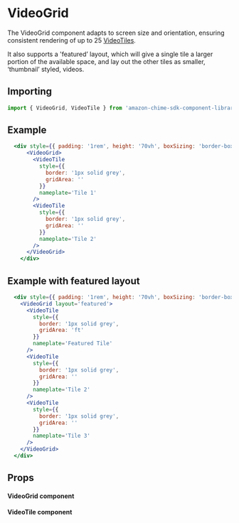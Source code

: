 

# VideoGrid

The VideoGrid component adapts to screen size and orientation, ensuring consistent rendering of up to 25 [VideoTiles](/docs/ui-components-video-videotile--video-tiles).

It also supports a 'featured’ layout, which will give a single tile a larger portion of the available space, and lay out the other tiles as smaller, ‘thumbnail’ styled, videos.

## Importing

```javascript
import { VideoGrid, VideoTile } from 'amazon-chime-sdk-component-library-react';
```

## Example

<ThemeProvider theme={lightTheme}>
  <GlobalStyles/>
  <Preview>
     <div style={{ padding: '1rem', height: '70vh', boxSizing: 'border-box' }}>
      <VideoGrid>
        <VideoTile
          style={{
            border: '1px solid grey',
            gridArea: ''
          }}
          nameplate='Tile 1'
        />
        <VideoTile
          style={{
            border: '1px solid grey',
            gridArea: ''
          }}
          nameplate='Tile 2'
        />
      </VideoGrid>
    </div>
  </Preview>
</ThemeProvider>

```jsx
  <div style={{ padding: '1rem', height: '70vh', boxSizing: 'border-box' }}>
      <VideoGrid>
        <VideoTile
          style={{
            border: '1px solid grey',
            gridArea: ''
          }}
          nameplate='Tile 1'
        />
        <VideoTile
          style={{
            border: '1px solid grey',
            gridArea: ''
          }}
          nameplate='Tile 2'
        />
      </VideoGrid>
    </div>
```

## Example with featured layout

<ThemeProvider theme={lightTheme}>
  <GlobalStyles/>
  <Preview>
     <div style={{ padding: '1rem', height: '70vh', boxSizing: 'border-box' }}>
      <VideoGrid layout='featured'>
        <VideoTile
          style={{
            border: '1px solid grey',
            gridArea: 'ft'
          }}
          nameplate='Featured Tile'
        />
        <VideoTile
          style={{
            border: '1px solid grey',
            gridArea: ''
          }}
          nameplate='Tile 2'
        />
        <VideoTile
          style={{
            border: '1px solid grey',
            gridArea: ''
          }}
          nameplate='Tile 3'
        />
      </VideoGrid>
    </div>
  </Preview>
</ThemeProvider>

```jsx
  <div style={{ padding: '1rem', height: '70vh', boxSizing: 'border-box' }}>
    <VideoGrid layout='featured'>
      <VideoTile
        style={{
          border: '1px solid grey',
          gridArea: 'ft'
        }}
        nameplate='Featured Tile'
      />
      <VideoTile
        style={{
          border: '1px solid grey',
          gridArea: ''
        }}
        nameplate='Tile 2'
      />
      <VideoTile
        style={{
          border: '1px solid grey',
          gridArea: ''
        }}
        nameplate='Tile 3'
      />
    </VideoGrid>
  </div>
```

## Props

#### VideoGrid component

<Props of={VideoGrid} />

#### VideoTile component

<Props of={VideoTile} />
